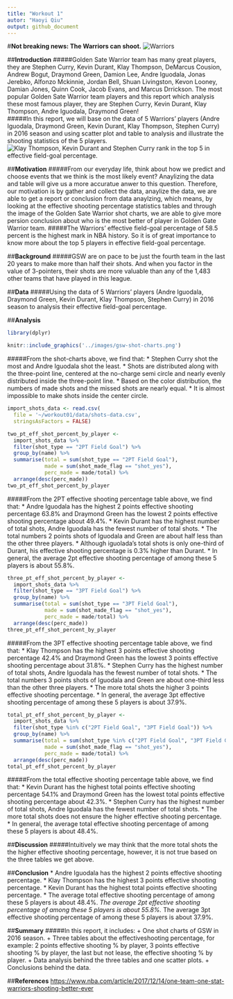 ```yaml
---
title: "Workout 1"
autor: "Haoyi Qiu"
output: github_document
---
```

#**Not breaking news: The Warriors can shoot.**
![Warriors](https://shottracker.com/images/articles/ShotTracker_Midrange.jpg)

##**Introduction**
#####Golden Sate Warrior team has many great players, they are Stephen Curry, Kevin Durant, Klay Thompson, DeMarcus Cousion, Andrew Bogut, Draymond Green, Damion Lee, Andre Iguodala, Jonas Jerebko, Alfonzo Mckinnie, Jordan Bell, Shuan Livingston, Kevon Looney, Damian Jones, Quinn Cook, Jacob Evans, and Marcus Drrickson. The most popular Golden Sate Warrior team players and this report which analysis these most famous player, they are Stephen Curry, Kevin Durant, Klay Thompson, Andre Iguodala, Draymond Green!   
#####In this report, we will base on the data of 5 Warriors' players (Andre Iguodala, Draymond Green, Kevin Durant, Klay Thompson, Stephen Curry) in 2016 season and using scatter plot and table to analysis and illustrate the shooting statistics of the 5 players. 
![Klay Thompson, Kevin Durant and Stephen Curry rank in the top 5 in effective field-goal percentage.](https://cdn.nba.net/nba-drupal-prod/styles/landscape_2090w/s3/2017-12/GettyImages-684463444.jpg?itok=CMilmuEa)

##**Motivation**
#####From our everyday life, think about how we predict and choose events that we think is the most likely event? Anaylizing the data and table will give us a more accuratue anwer to this question. Therefore, our motivation is by gather and collect the data, anaylize the data, we are able to get a report or conclusion from data anaylzing, which means, by looking at the effective shooting percentage statistics tables and through the image of the Golden Sate Warrior shot charts, we are able to give more persion conclusion about who is the most better of player in Golden Gate Warrior team. 
#####The Warriors' effective field-goal percentage of 58.5 percent is the highest mark in NBA history. So it is of great importance to know more about the top 5 players in effective field-goal percentage.

##**Background**
#####GSW are on pace to be just the fourth team in the last 20 years to make more than half their shots. And when you factor in the value of 3-pointers, their shots are more valuable than any of the 1,483 other teams that have played in this league.

##**Data**
#####Using the data of 5 Warriors' players (Andre Iguodala, Draymond Green, Kevin Durant, Klay Thompson, Stephen Curry) in 2016 season to analysis their effective field-goal percentage.

##**Analysis**
```r
library(dplyr)
```

```r
knitr::include_graphics('../images/gsw-shot-charts.png')
```

#####From the shot-charts above, we find that:
* Stephen Curry shot the most and Andre Iguodala shot the least.
* Shots are distributed along with the three-point line, centered at the no-charge semi circle and nearly evenly distributed inside the three-point line.
* Based on the color distribution, the numbers of made shots and the missed shots are nearly equal.
* It is almost impossible to make shots inside the center circle.

```r
import_shots_data <- read.csv(
  file = '~/workout01/data/shots-data.csv',
  stringsAsFactors = FALSE)
```

```r
two_pt_eff_shot_percent_by_player <- 
  import_shots_data %>%
  filter(shot_type == "2PT Field Goal") %>%
  group_by(name) %>%
  summarise(total = sum(shot_type == "2PT Field Goal"),
            made = sum(shot_made_flag == "shot_yes"),
            perc_made = made/total) %>%
  arrange(desc(perc_made))
two_pt_eff_shot_percent_by_player
```
#####From the 2PT effective shooting percentage table above, we find that:
* Andre Iguodala has the highest 2 points effective shooting percentage 63.8% and Draymond Green has the lowest 2 points effective shooting percentage about 49.4%. 
* Kevin Durant has the highest number of total shots, Andre Iguodala has the fewest number of total shots.
* The total numbers 2 points shots of Iguodala and Green are about half less than the other three players.
* Although iguolada's total shots is only one-third of Durant, his effective shooting percentage is 0.3% higher than Durant.
* In general, the average 2pt effective shooting percentage of among these 5 players is about 55.8%.
```r
three_pt_eff_shot_percent_by_player <- 
  import_shots_data %>%
  filter(shot_type == "3PT Field Goal") %>%
  group_by(name) %>%
  summarise(total = sum(shot_type == "3PT Field Goal"),
            made = sum(shot_made_flag == "shot_yes"),
            perc_made = made/total) %>%
  arrange(desc(perc_made))
three_pt_eff_shot_percent_by_player
```
#####From the 3PT effective shooting percentage table above, we find that:
* Klay Thompson has the highest 3 points effective shooting percentage 42.4% and Draymond Green has the lowest 3 points effective shooting percentage about 31.8%. 
* Stephen Curry has the highest number of total shots, Andre Iguodala has the fewest number of total shots.
* The total numbers 3 points shots of Iguodala and Green are about one-third less than the other three players.
* The more total shots the higher 3 points effective shooting percentage.
* In general, the average 3pt effective shooting percentage of among these 5 players is about 37.9%.

```r
total_pt_eff_shot_percent_by_player <- 
  import_shots_data %>%
  filter(shot_type %in% c("2PT Field Goal", "3PT Field Goal")) %>%
  group_by(name) %>%
  summarise(total = sum(shot_type %in% c("2PT Field Goal", "3PT Field Goal")),
            made = sum(shot_made_flag == "shot_yes"),
            perc_made = made/total) %>%
  arrange(desc(perc_made))
total_pt_eff_shot_percent_by_player
```
#####From the total effective shooting percentage table above, we find that:
* Kevin Durant has the highest total points effective shooting percentage 54.1% and Draymond Green has the lowest total points effective shooting percentage about 42.3%. 
* Stephen Curry has the highest number of total shots, Andre Iguodala has the fewest number of total shots.
* The more total shots does not ensure the higher effective shooting percentage.
* In general, the average total effective shooting percentage of among these 5 players is about 48.4%.

##**Discussion**
#####Intuitively we may think that the more total shots the the higher effective shooting percentage, however, it is not true based on the three tables we get above.

##**Conclusion**
* Andre Iguodala has the highest 2 points effective shooting percentage.
* Klay Thompson has the highest 3 points effective shooting percentage.
* Kevin Durant has the highest total points effective shooting percentage.
* The average total effective shooting percentage of among these 5 players is about 48.4%.
*The average 2pt effective shooting percentage of among these 5 players is about 55.8%. 
* The average 3pt effective shooting percentage of among these 5 players is about 37.9%.

##**Summary**
#####In this report, it includes:
+ One shot charts of GSW in 2016 season.
+ Three tables about the effectiveshooting percentage, for example: 2 points  effective shooting % by player, 3 points effective shooting % by player, the last but not lease, the effective shooting % by player.
+ Data analysis behind the three tables and one scatter plots.
+ Conclusions behind the data.

##**References**
<https://www.nba.com/article/2017/12/14/one-team-one-stat-warriors-shooting-better-ever>
